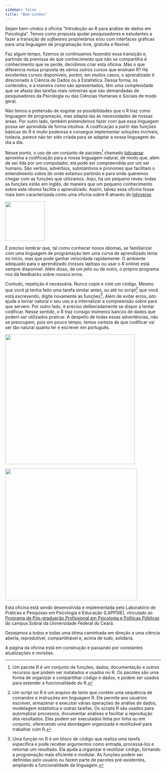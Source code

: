 ```yaml
---
sidebar: false
title: "Bem-vindos"
---
```


Sejam bem-vindos à oficina "Introdução ao R para análise de dados em Psicologia". Temos como proposta ajudar pesquisadores e estudantes a fazer a transição de *softwares* proprietários e/ou com interfaces gráficas para uma linguagem de programação livre, gratuita e flexível.

Faz algum tempo, fizemos (e continuamos fazendo) essa transição e, partindo da premissa de que conhecimento que não se compartilha é conhecimento que se perde, decidimos criar esta oficina. Mas o que diferencia nossa proposta de vários outros cursos que ensinam R? Há excelentes cursos disponíveis, porém, em muitos casos, o aprendizado é direcionado à Ciência de Dados ou à Estatística. Dessa forma, os conteúdos, e a maneira como são apresentados, têm uma complexidade que se afasta das tarefas mais rotineiras que são demandadas de pesquisadores da Psicologia ou das Ciências Humanas e Sociais de modo geral.

Não temos a pretensão de esgotar as possibilidades que o R traz como linguagem de programação, mas adaptá-las às necessidades de nossas áreas. Por outro lado, também pretendemos fazer com que essa linguagem possa ser aprendida de forma intuitiva. A codificação a partir das funções básicas do R é muito poderosa e consegue implementar soluções incríveis, todavia, parece não ter sido criada para se adaptar a nossa linguagem do dia a dia.

Nesse ponto, o uso de um conjunto de pacotes[^1] chamado [tidyverse](https://www.tidyverse.org/){target="_blank"} aproxima a codificação para a nossa linguagem natural, de modo que, além de ser lida por um computador, ela pode ser compreendida por um ser humano. São verbos, advérbios, substantivos e pronomes que facilitam o entendimento sobre de onde estamos partindo e para onde queremos chegar com as funções que utilizamos. Aqui, há um pequeno revés: todas as funções estão em inglês, de maneira que um pequeno conhecimento sobre este idioma facilita o aprendizado. Assim, talvez essa oficina fosse mais bem caracterizada como uma oficina sobre R através do [tidyverse](https://www.tidyverse.org/){target="_blank"}.

[^1]: Um pacote R é um conjunto de funções, dados, documentação e outros recursos que podem ser instalados e usados no R. Os pacotes são uma forma de organizar e compartilhar código e dados, e podem ser usados para estender a funcionalidade do R.

::: column-margin
[![](./images/tidyverse.png){width="128"}](https://www.tidyverse.org/)
:::

É preciso lembrar que, tal como conhecer novos idiomas, se familiarizar com uma linguagem de programação tem uma curva de aprendizado lenta no início, mas que pode ganhar velocidade rapidamente. O ambiente adequado para o aprendizado (nossos laptops ou usar o R online) está sempre disponível. Além disso, de um jeito ou de outro, o próprio programa nos dá feedbacks sobre nossos erros.

Contudo, repetição é necessária. Nunca copie e cole um código. Mesmo que você já tenha feito uma tarefa similar antes, ou até no script[^2] que você está escrevendo, digite novamente as funções[^3]. Além de evitar erros, isto ajuda a tornar natural o seu uso e a internalizar a compreensão sobre para que servem. Por outro lado, é preciso deliberadamente se dispor a tentar codificar. Nesse sentido, o R traz consigo inúmeros bancos de dados que podem ser utilizados praticar. A despeito de todas essas advertências, não se preocupem, pois em pouco tempo, temos certeza de que codificar vai ser tão natural quanto ler e escrever em português.

[^2]: Um script no R é um arquivo de texto que contém uma sequência de comandos e instruções em linguagem R. Ele permite aos usuários escrever, armazenar e executar várias operações de análise de dados, modelagem estatística e outras tarefas. Os scripts R são usados para automatizar processos, documentar análises e facilitar a reprodução dos resultados. Eles podem ser executados linha por linha ou em conjunto, oferecendo uma abordagem organizada e reutilizável para trabalhar com R.

[^3]: Uma função no R é um bloco de código que realiza uma tarefa específica e pode receber argumentos como entrada, processá-los e retornar um resultado. Ela ajuda a organizar e reutilizar código, tornando a programação mais eficiente e modular. As funções podem ser definidas pelo usuário ou fazem parte de pacotes pré-existentes, ampliando a funcionalidade da linguagem.

::: column-margin
[![](images/logo_pos.png){width="420"}](https://psipolpublicas.ufc.br/pt/)
:::

::: column-margin
![](images/lappsie.png){width="427"}
:::

Esta oficina está sendo desenvolvida e implementada pelo Laboratório de Práticas e Pesquisas em Psicologia e Educação (LAPPSIE), vinculado ao [Programa de Pós-graduação Profissional em Psicologia e Políticas Públicas](https://psipolpublicas.ufc.br/pt/){target="_blank"} do campus Sobral da Universidade Federal do Ceará.

Desejamos a todos e todas uma ótima caminhada em direção a uma ciência aberta, reprodutível, compartilhável e, acima de tudo, solidária.

::: callout-warning
A página da oficina está em construção e passando por constantes atualizações e revisões.
:::
